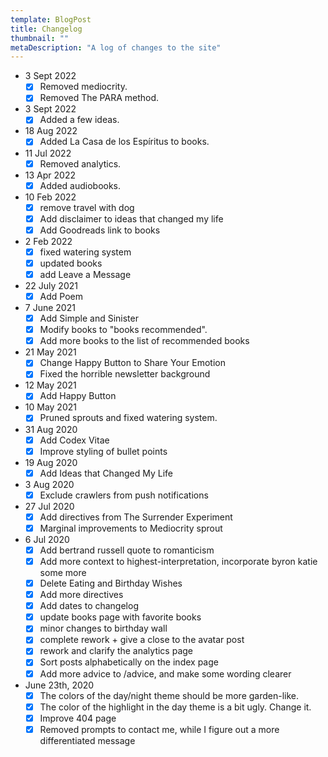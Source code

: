 ```yaml
---
template: BlogPost
title: Changelog
thumbnail: ""
metaDescription: "A log of changes to the site"
---
```



  - 3 Sept 2022
    - [x] Removed <Link to="/mediocrity">mediocrity.</Link>
    - [x] Removed <Link to="/para">The PARA method.</Link>
  - 3 Sept 2022
    - [x] Added a few <Link to="/ideas_that_changed_my_life">ideas</Link>.
  - 18 Aug 2022
    - [x] Added La Casa de los Espíritus to <Link to="/books">books</Link>.
  - 11 Jul 2022
    - [x] Removed <Link to="/analytics">analytics.</Link>
  - 13 Apr 2022
    - [x] Added <Link to="/audiobooks">audiobooks.</Link>
  - 10 Feb 2022
    - [x] remove travel with dog
    - [x] Add disclaimer to ideas that changed my life
    - [x] Add Goodreads link to books
  - 2 Feb 2022
    - [x] fixed <Link to="/analytics">watering system</Link>
    - [x] updated books
    - [x] add <Link to="/leave-a-message">Leave a Message</Link>
  - 22 July 2021
    - [x] Add <Link to="/poem">Poem</Link>
  - 7 June 2021
    - [x] Add <Link to="/simple">Simple and Sinister</Link>
    - [x] Modify books to "books recommended".
    - [x] Add more books to the list of recommended books
  - 21 May 2021
    - [x] Change Happy Button to <Link to="/share-your-emotion">Share Your Emotion</Link>
    - [x] Fixed the horrible newsletter background
  - 12 May 2021
    - [x] Add <Link to="/happy">Happy Button</Link>
  - 10 May 2021
    - [x] Pruned sprouts and fixed <Link to="/analytics">watering system</Link>.
  - 31 Aug 2020
    - [x] Add Codex Vitae
    - [x] Improve styling of bullet points
  - 19 Aug 2020
    - [x] Add Ideas that Changed My Life
  - 3 Aug 2020
    - [x] Exclude crawlers from push notifications
  - 27 Jul 2020
    - [x] Add directives from The Surrender Experiment
    - [x] Marginal improvements to Mediocrity sprout
  - 6 Jul 2020
    - [x] Add bertrand russell quote to romanticism
    - [x] Add more context to highest-interpretation, incorporate byron katie
      some more
    - [x] Delete Eating and Birthday Wishes
    - [x] Add more directives
    - [x] Add dates to changelog
    - [x] update books page with favorite books
    - [x] minor changes to birthday wall
    - [x] complete rework + give a close to the avatar post
    - [x] rework and clarify the analytics page
    - [x] Sort posts alphabetically on the index page
    - [x] Add more advice to /advice, and make some wording clearer
  - June 23th, 2020
    - [x] The colors of the day/night theme should be more garden-like.
    - [x] The color of the highlight in the day theme is a bit ugly. Change it.
    - [x] Improve 404 page
    - [x] Removed prompts to contact me, while I figure out a more differentiated
      message
